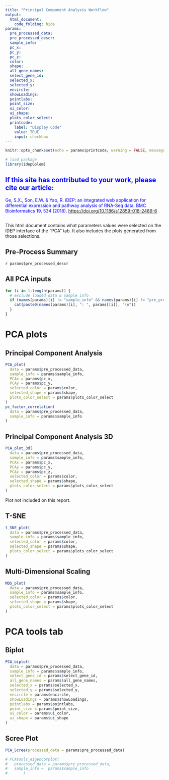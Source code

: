 ```yaml
---
title: "Principal Component Analysis Workflow"
output: 
  html_document:
    code_folding: hide
params:
  pre_processed_data:
  pre_processed_descr:
  sample_info:
  pc_x:
  pc_y:
  pc_z:
  color:
  shape:
  all_gene_names:
  select_gene_id:
  selected_x:
  selected_y:
  encircle:
  showLoadings:
  pointlabs:
  point_size:
  ui_color:
  ui_shape:
  plots_color_select:
  printcode:
    label: "Display Code"
    value: TRUE
    input: checkbox
---
```


```r
knitr::opts_chunk$set(echo = params$printcode, warning = FALSE, message = FALSE)
```


```r
# load package
library(idepGolem)
```

<!-- This document cannot be knit directly from R studio -->
<div>

::: {style="color: Blue"}
## If this site has contributed to your work, please cite our article:

Ge, S.X., Son, E.W. & Yao, R. iDEP: an integrated web application for differential expression and pathway analysis of RNA-Seq data. BMC Bioinformatics 19, 534 (2018). <https://doi.org/10.1186/s12859-018-2486-6>
:::

## 

</div>

This html document contains what parameters values were selected on the IDEP interface of the "PCA" tab. It also includes the plots generated from those selections.

## Pre-Process Summary
`r params$pre_processed_descr`

## All PCA inputs
```r
for (i in 1:length(params)) {
  # exclude loaded data & sample info
  if (names(params)[i] != "sample_info" && names(params)[i] != "pre_processed_data" && names(params)[i] != "all_gene_names") {
    cat(paste0(names(params)[i], ": ", params[[i]], "\n"))
  }
}
```


# PCA plots

## Principal Component Analysis
```r
PCA_plot(
  data = params$pre_processed_data,
  sample_info = params$sample_info,
  PCAx = params$pc_x,
  PCAy = params$pc_y,
  selected_color = params$color,
  selected_shape = params$shape,
  plots_color_select = params$plots_color_select
)
pc_factor_correlation(
  data = params$pre_processed_data,
  sample_info = params$sample_info
)
```

## Principal Component Analysis 3D
```r
PCA_plot_3d(
  data = params$pre_processed_data,
  sample_info = params$sample_info,
  PCAx = params$pc_x,
  PCAy = params$pc_y,
  PCAz = params$pc_z,
  selected_color = params$color,
  selected_shape = params$shape,
  plots_color_select = params$plots_color_select
)
```
Plot not included on this report.

## T-SNE
```r
t_SNE_plot(
  data = params$pre_processed_data,
  sample_info = params$sample_info,
  selected_color = params$color,
  selected_shape = params$shape,
  plots_color_select = params$plots_color_select
)
```

## Multi-Dimensional Scaling
```r
MDS_plot(
  data = params$pre_processed_data,
  sample_info = params$sample_info,
  selected_color = params$color,
  selected_shape = params$shape,
  plots_color_select = params$plots_color_select
)
```


# PCA tools tab

## Biplot
```r
PCA_biplot(
  data = params$pre_processed_data,
  sample_info = params$sample_info,
  select_gene_id = params$select_gene_id,
  all_gene_names = params$all_gene_names,
  selected_x = params$selected_x,
  selected_y = params$selected_y,
  encircle = params$encircle,
  showLoadings = params$showLoadings,
  pointlabs = params$pointlabs,
  point_size = params$point_size,
  ui_color = params$ui_color,
  ui_shape = params$ui_shape
)
```

## Scree Plot
```r
PCA_Scree(processed_data = params$pre_processed_data)
```

<!--# Eigenvalue Correlation-->
```r
# PCAtools_eigencorplot(
#   processed_data = params$pre_processed_data,
#   sample_info =  params$sample_info
#       )
```

